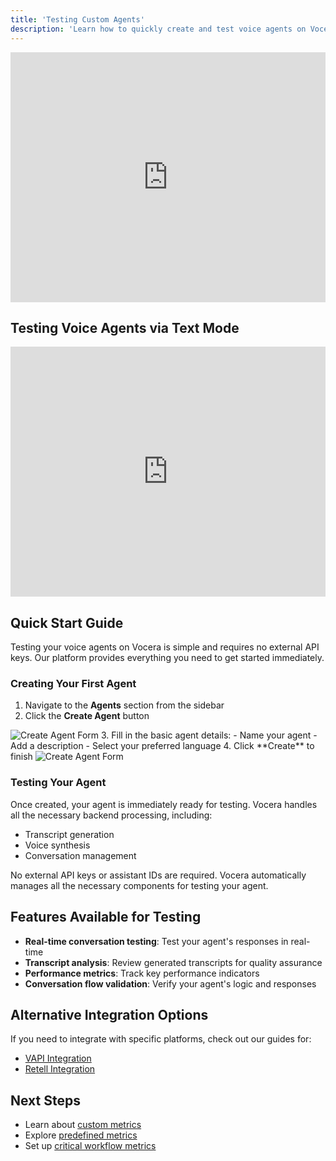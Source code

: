 ---
title: 'Testing Custom Agents'
description: 'Learn how to quickly create and test voice agents on Vocera without requiring any external API keys or integrations.'
---

<iframe
  width="100%" 
  height="400px"
  style={{ 
    aspectRatio: '16 / 9',
    border: '1px solid #ccc',
    borderRadius: '8px',
    marginBottom: '20px'
  }}
  src="https://www.tella.tv/video/beginners-guide-to-testing-ai-voice-agents-al7v/embed"
  frameborder="0"
  allow="accelerometer; autoplay; clipboard-write; encrypted-media; gyroscope; picture-in-picture"
  allowfullscreen
  title="Beginners Guide to Testing AI Voice Agents"
></iframe>

## Testing Voice Agents via Text Mode
<iframe
  width="100%"
  height="400px" 
  style={{
    aspectRatio: '16 / 9',
    border: '1px solid #ccc', 
    borderRadius: '8px',
    marginBottom: '20px'
  }}
  src="https://www.tella.tv/video/testing-voice-agents-via-text-mode-1-44un/embed"
  frameborder="0"
  allow="accelerometer; autoplay; clipboard-write; encrypted-media; gyroscope; picture-in-picture"
  allowfullscreen
  title="Testing Voice Agents via Text Mode"
></iframe>

## Quick Start Guide

Testing your voice agents on Vocera is simple and requires no external API keys. Our platform provides everything you need to get started immediately.

### Creating Your First Agent

1. Navigate to the **Agents** section from the sidebar
2. Click the **Create Agent** button
<img src="/images/select-create-agent.png" alt="Create Agent Form" />
3. Fill in the basic agent details:
   - Name your agent
   - Add a description
   - Select your preferred language
4. Click **Create** to finish

<img src="/images/create-agent.png" alt="Create Agent Form" />


### Testing Your Agent

Once created, your agent is immediately ready for testing. Vocera handles all the necessary backend processing, including:
- Transcript generation
- Voice synthesis
- Conversation management

<Note>
  No external API keys or assistant IDs are required. Vocera automatically manages all the necessary components for testing your agent.
</Note>

## Features Available for Testing

- **Real-time conversation testing**: Test your agent's responses in real-time
- **Transcript analysis**: Review generated transcripts for quality assurance
- **Performance metrics**: Track key performance indicators
- **Conversation flow validation**: Verify your agent's logic and responses

## Alternative Integration Options

If you need to integrate with specific platforms, check out our guides for:
- [VAPI Integration](/key-concepts/testing-agents/vapi-integration)
- [Retell Integration](/key-concepts/testing-agents/retell-integration)

## Next Steps
- Learn about [custom metrics](/testing-voice-agents/metrics/custom-metrics)
- Explore [predefined metrics](/testing-voice-agents/metrics/pre-defined-metrics)
- Set up [critical workflow metrics](/testing-voice-agents/metrics/critical-workflow-metric)

